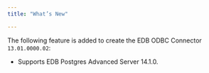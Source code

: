 ```yaml
---
title: "What’s New"

---
```



The following feature is added to create the EDB ODBC Connector `13.01.0000.02`:

-   Supports EDB Postgres Advanced Server 14.1.0.

